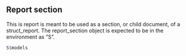 ## Report section
This is report is meant to be used as a section, or child document, of a struct_report.
The report_section object is expected to be in the environment as "S".

```r
S$models
```
